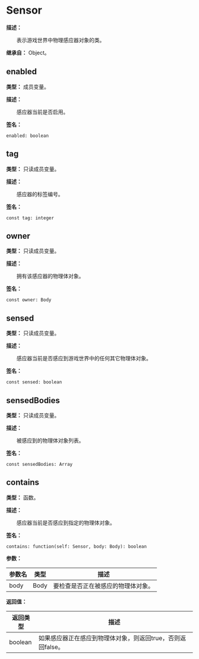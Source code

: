 
# Sensor

**描述：**

&emsp;&emsp;表示游戏世界中物理感应器对象的类。

**继承自：** Object。

## enabled

**类型：** 成员变量。

**描述：**

&emsp;&emsp;感应器当前是否启用。

**签名：**
```tl
enabled: boolean
```

## tag

**类型：** 只读成员变量。

**描述：**

&emsp;&emsp;感应器的标签编号。

**签名：**
```tl
const tag: integer
```

## owner

**类型：** 只读成员变量。

**描述：**

&emsp;&emsp;拥有该感应器的物理体对象。

**签名：**
```tl
const owner: Body
```

## sensed

**类型：** 只读成员变量。

**描述：**

&emsp;&emsp;感应器当前是否感应到游戏世界中的任何其它物理体对象。

**签名：**
```tl
const sensed: boolean
```

## sensedBodies

**类型：** 只读成员变量。

**描述：**

&emsp;&emsp;被感应到的物理体对象列表。

**签名：**
```tl
const sensedBodies: Array
```

## contains

**类型：** 函数。

**描述：**

&emsp;&emsp;感应器当前是否感应到指定的物理体对象。

**签名：**
```tl
contains: function(self: Sensor, body: Body): boolean
```

**参数：**

| 参数名 | 类型 | 描述 |
| --- | --- | --- |
| body | Body | 要检查是否正在被感应的物理体对象。 |

**返回值：**

| 返回类型 | 描述 |
| --- | --- |
| boolean | 如果感应器正在感应到物理体对象，则返回true，否则返回false。 |